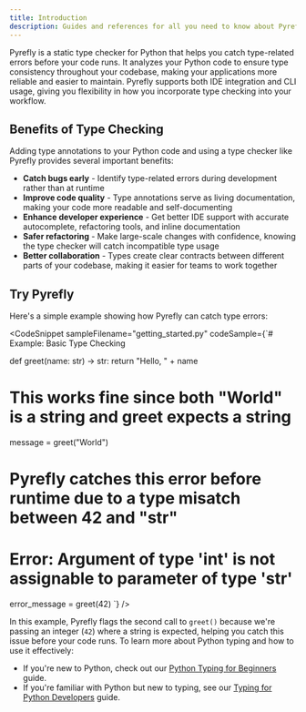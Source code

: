 ```yaml
---
title: Introduction
description: Guides and references for all you need to know about Pyrefly
---
```



Pyrefly is a static type checker for Python that helps you catch type-related errors before your code runs. It analyzes your Python code to ensure type consistency throughout your codebase, making your applications more reliable and easier to maintain. Pyrefly supports both IDE integration and CLI usage, giving you flexibility in how you incorporate type checking into your workflow.

## Benefits of Type Checking

Adding type annotations to your Python code and using a type checker like Pyrefly provides several important benefits:

- **Catch bugs early** - Identify type-related errors during development rather than at runtime
- **Improve code quality** - Type annotations serve as living documentation, making your code more readable and self-documenting
- **Enhance developer experience** - Get better IDE support with accurate autocomplete, refactoring tools, and inline documentation
- **Safer refactoring** - Make large-scale changes with confidence, knowing the type checker will catch incompatible type usage
- **Better collaboration** - Types create clear contracts between different parts of your codebase, making it easier for teams to work together

## Try Pyrefly

Here's a simple example showing how Pyrefly can catch type errors:

<CodeSnippet
  sampleFilename="getting_started.py"
  codeSample={`# Example: Basic Type Checking

def greet(name: str) -> str:
    return "Hello, " + name

# This works fine since both "World" is a string and greet expects a string
message = greet("World")

# Pyrefly catches this error before runtime due to a type misatch between 42 and "str"
# Error: Argument of type 'int' is not assignable to parameter of type 'str'
error_message = greet(42)
`}
/>

In this example, Pyrefly flags the second call to `greet()` because we're passing an integer (`42`) where a string is expected, helping you catch this issue before your code runs. To learn more about Python typing and how to use it effectively:

- If you're new to Python, check out our [Python Typing for Beginners](python-typing-for-beginners) guide.
- If you're familiar with Python but new to typing, see our [Typing for Python Developers](typing-for-python-developers) guide.
